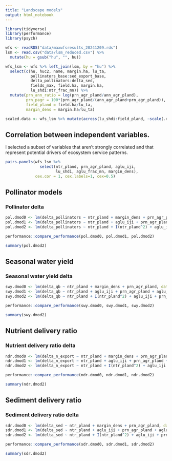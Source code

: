 ```yaml
---
title: "Landscape models"
output: html_notebook
---
```


```r
library(tidyverse)
library(performance)
library(psych)

wfs <- readRDS("data/maxwfsresults_20241209.rds")
lsm <- read.csv("data/lsm_reduced.csv") %>% 
  mutate(hu = gsub("hu", "", hu))

wfs_lsm <- wfs %>% left_join(lsm, by = "hu") %>%
  select(c(hu, huc2, name, margin.ha, lu_ta,
           pollinators_base:sed_export_base, 
           delta_pollinators:delta_sed, 
           fields_max, field.ha, margin.ha, 
           lu_shdi:ntr_frac_mn)) %>%
  mutate(prn_ann_ratio = log(prn_agr_pland/ann_agr_pland),
         prn_pagr = 100*(prn_agr_pland/(ann_agr_pland+prn_agr_pland)),
         field_pland = field.ha/lu_ta,
         margin_dens = margin.ha/lu_ta)

scaled.data <- wfs_lsm %>% mutate(across(lu_shdi:field_pland, ~scale(.x)[,1]))

```

## Correlation between independent variables.

I selected a subset of variables that aren't strongly correlated and that represent potential drivers of ecosystem service patterns.

```r

pairs.panels(wfs_lsm %>% 
               select(ntr_pland, prn_agr_pland, aglu_iji,
                      lu_shdi, aglu_frac_mn, margin_dens), 
             cex.cor = 1, cex.labels=1, cex=0.5)

```

## Pollinator models

### Pollinator delta

```r

pol.dmod0 <- lm(delta_pollinators ~ ntr_pland + margin_dens + prn_agr_pland, data = scaled.data)
pol.dmod1 <- lm(delta_pollinators ~ ntr_pland + aglu_iji + prn_agr_pland + aglu_frac_mn + margin_dens + lu_shdi, data = scaled.data)
pol.dmod2 <- lm(delta_pollinators ~ ntr_pland + I(ntr_pland^2) + aglu_iji + prn_agr_pland + aglu_frac_mn + margin_dens + lu_shdi, data = scaled.data)

performance::compare_performance(pol.dmod0, pol.dmod1, pol.dmod2)

summary(pol.dmod2)

```

## Seasonal water yield

### Seasonal water yield delta

```r

swy.dmod0 <- lm(delta_qb ~ ntr_pland + margin_dens + prn_agr_pland, data = scaled.data)
swy.dmod1 <- lm(delta_qb ~ ntr_pland + aglu_iji + prn_agr_pland + aglu_frac_mn + margin_dens + lu_shdi, data = scaled.data)
swy.dmod2 <- lm(delta_qb ~ ntr_pland + I(ntr_pland^2) + aglu_iji + prn_agr_pland + aglu_frac_mn + margin_dens + lu_shdi, data = scaled.data)

performance::compare_performance(swy.dmod0, swy.dmod1, swy.dmod2)

summary(swy.dmod2)

```

## Nutrient delivery ratio

### Nutrient delivery ratio delta

```r

ndr.dmod0 <- lm(delta_n_export ~ ntr_pland + margin_dens + prn_agr_pland, data = scaled.data)
ndr.dmod1 <- lm(delta_n_export ~ ntr_pland + aglu_iji + prn_agr_pland + aglu_frac_mn + margin_dens + lu_shdi, data = scaled.data)
ndr.dmod2 <- lm(delta_n_export ~ ntr_pland + I(ntr_pland^2) + aglu_iji + prn_agr_pland + aglu_frac_mn + margin_dens + lu_shdi, data = scaled.data)

performance::compare_performance(ndr.dmod0, ndr.dmod1, ndr.dmod2)

summary(ndr.dmod2)

```

## Sediment delivery ratio

### Sediment delivery ratio delta

```r

sdr.dmod0 <- lm(delta_sed ~ ntr_pland + margin_dens + prn_agr_pland, data = scaled.data)
sdr.dmod1 <- lm(delta_sed ~ ntr_pland + aglu_iji + prn_agr_pland + aglu_frac_mn + margin_dens + lu_shdi, data = scaled.data)
sdr.dmod2 <- lm(delta_sed ~ ntr_pland + I(ntr_pland^2) + aglu_iji + prn_agr_pland + aglu_frac_mn + margin_dens + lu_shdi, data = scaled.data)

performance::compare_performance(sdr.dmod0, sdr.dmod1, sdr.dmod2)

summary(sdr.dmod2)

```
